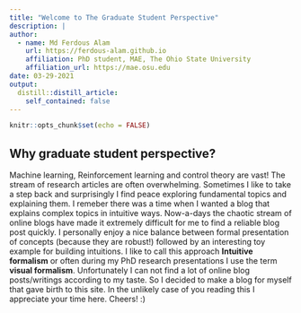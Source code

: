 ```yaml
---
title: "Welcome to The Graduate Student Perspective"
description: |
author:
  - name: Md Ferdous Alam
    url: https://ferdous-alam.github.io
    affiliation: PhD student, MAE, The Ohio State University
    affiliation_url: https://mae.osu.edu
date: 03-29-2021
output:
  distill::distill_article:
    self_contained: false
---
```


```r
knitr::opts_chunk$set(echo = FALSE)
```
## Why graduate student perspective?
Machine learning, Reinforcement learning and control theory are vast! The stream of research articles are often overwhelming. Sometimes I like to take a step back and surprisingly I find peace exploring fundamental topics and explaining them. I remeber there was a time when I wanted a blog that explains complex topics in intuitive ways. Now-a-days the chaotic stream of online blogs have made it extremely difficult for me to find a reliable blog post quickly. I personally enjoy a nice balance between formal presentation of concepts (because they are robust!) followed by an interesting toy example for building intuitions. I like to call this approach **Intuitive formalism** or often during my PhD research presentations I use the term **visual formalism**. Unfortunately I can not find a lot of online blog posts/writings according to my taste. So I decided to make a blog for myself that gave birth to this site. In the unlikely case of you reading this I appreciate your time here. Cheers! :) 



